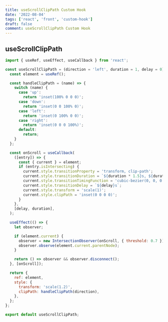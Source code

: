 ```yaml
---
title: useScrollClipPath Custom Hook
date: '2022-08-04'
tags: ['react', 'front', 'custom-hook']
draft: false
comment: useScrollClipPath Custom Hook
---
```


## useScrollClipPath

```jsx
import { useRef, useEffect, useCallback } from 'react';

const useScrollClipPath = (direction = 'left', duration = 1, delay = 0) => {
  const element = useRef();

  const handleClipPath = (name) => {
    switch (name) {
      case 'up':
        return 'inset(100% 0 0 0)';
      case 'down':
        return 'inset(0 0 100% 0)';
      case 'left':
        return 'inset(0 100% 0 0)';
      case 'right':
        return 'inset(0 0 0 100%)';
      default:
        return;
    }
  };

  const onScroll = useCallback(
    ([entry]) => {
      const { current } = element;
      if (entry.isIntersecting) {
        current.style.transitionProperty = 'transform, clip-path';
        current.style.transitionDuration = `${duration * 1.5}s, ${duration}s`;
        current.style.transitionTimingFunction = 'cubic-bezier(0, 0, 0.2, 1)';
        current.style.transitionDelay = `${delay}s`;
        current.style.transform = 'scale(1)';
        current.style.clipPath = 'inset(0 0 0 0)';
      }
    },
    [delay, duration],
  );

  useEffect(() => {
    let observer;

    if (element.current) {
      observer = new IntersectionObserver(onScroll, { threshold: 0.7 });
      observer.observe(element.current.parentNode);
    }

    return () => observer && observer.disconnect();
  }, [onScroll]);

  return {
    ref: element,
    style: {
      transform: 'scale(1.2)',
      clipPath: handleClipPath(direction),
    },
  };
};

export default useScrollClipPath;
```
